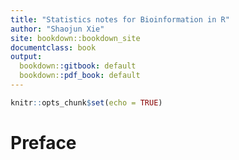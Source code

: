 ```yaml
---
title: "Statistics notes for Bioinformation in R"
author: "Shaojun Xie"
site: bookdown::bookdown_site
documentclass: book
output:
  bookdown::gitbook: default
  bookdown::pdf_book: default
---
```



```r
knitr::opts_chunk$set(echo = TRUE)
```

# Preface
